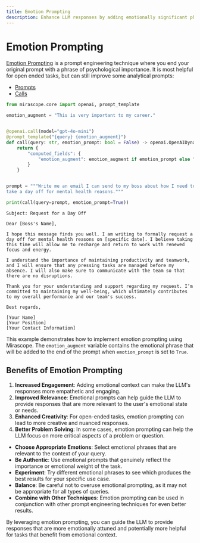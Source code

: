 ```yaml
---
title: Emotion Prompting
description: Enhance LLM responses by adding emotionally significant phrases to prompts to increase engagement and improve output quality
---
```


# Emotion Prompting

[Emotion Prompting](https://arxiv.org/pdf/2307.11760) is a prompt engineering technique where you end your original prompt with a phrase of psychological importance. It is most helpful for open ended tasks, but can still improve some analytical prompts:

<Info title="Mirascope Concepts Used" collapsible={true} defaultCollapsed={true}>
<ul>
<li><a href="/docs/mirascope/learn/prompts/">Prompts</a></li>
<li><a href="/docs/mirascope/learn/calls/">Calls</a></li>
</ul>
</Info>


```python
from mirascope.core import openai, prompt_template

emotion_augment = "This is very important to my career."


@openai.call(model="gpt-4o-mini")
@prompt_template("{query} {emotion_augment}")
def call(query: str, emotion_prompt: bool = False) -> openai.OpenAIDynamicConfig:
    return {
        "computed_fields": {
            "emotion_augment": emotion_augment if emotion_prompt else "",
        }
    }


prompt = """Write me an email I can send to my boss about how I need to
take a day off for mental health reasons."""

print(call(query=prompt, emotion_prompt=True))
```

    Subject: Request for a Day Off
    
    Dear [Boss's Name],
    
    I hope this message finds you well. I am writing to formally request a day off for mental health reasons on [specific date]. I believe taking this time will allow me to recharge and return to work with renewed focus and energy.
    
    I understand the importance of maintaining productivity and teamwork, and I will ensure that any pressing tasks are managed before my absence. I will also make sure to communicate with the team so that there are no disruptions.
    
    Thank you for your understanding and support regarding my request. I’m committed to maintaining my well-being, which ultimately contributes to my overall performance and our team's success.
    
    Best regards,
    
    [Your Name]  
    [Your Position]  
    [Your Contact Information]  


This example demonstrates how to implement emotion prompting using Mirascope. The `emotion_augment` variable contains the emotional phrase that will be added to the end of the prompt when `emotion_prompt` is set to `True`.

## Benefits of Emotion Prompting

1. **Increased Engagement**: Adding emotional context can make the LLM's responses more empathetic and engaging.
2. **Improved Relevance**: Emotional prompts can help guide the LLM to provide responses that are more relevant to the user's emotional state or needs.
3. **Enhanced Creativity**: For open-ended tasks, emotion prompting can lead to more creative and nuanced responses.
4. **Better Problem Solving**: In some cases, emotion prompting can help the LLM focus on more critical aspects of a problem or question.

<Info title="Effective Emotion Prompting">
<ul>
<li><strong>Choose Appropriate Emotions</strong>: Select emotional phrases that are relevant to the context of your query.</li>
<li><strong>Be Authentic</strong>: Use emotional prompts that genuinely reflect the importance or emotional weight of the task.</li>
<li><strong>Experiment</strong>: Try different emotional phrases to see which produces the best results for your specific use case.</li>
<li><strong>Balance</strong>: Be careful not to overuse emotional prompting, as it may not be appropriate for all types of queries.</li>
<li><strong>Combine with Other Techniques</strong>: Emotion prompting can be used in conjunction with other prompt engineering techniques for even better results.</li>
</ul>
</Info>

By leveraging emotion prompting, you can guide the LLM to provide responses that are more emotionally attuned and potentially more helpful for tasks that benefit from emotional context.
